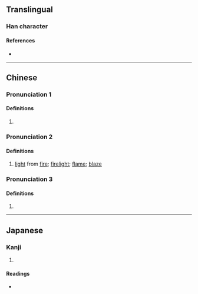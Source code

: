 {{character info}}
==Translingual==

===Han character===
{{Han char|rn=86|rad=火|as=08|sn=12|four=|canj=AAF|ids=⿱昍火}}

====References====
* {{Han ref|kx=0675.160|dkj=19152|hdz=32209.070|uh=7138|ud=28984}}

----

==Chinese==
{{zh-forms}}

===Pronunciation 1===
{{zh-pron
|m=gǔ
|mc=y
|oc=y
|cat=
}}

====Definitions====
{{zh-hanzi}}

# {{rfdef|zh}}

===Pronunciation 2===
{{zh-pron
|m=xiǒng
|cat=v,n
}}

====Definitions====
{{zh-hanzi}}

# [[light]] from [[fire]]; [[firelight]]; [[flame]]; [[blaze]]

===Pronunciation 3===
{{zh-pron
|m=yīng
|cat=
}}

====Definitions====
{{zh-hanzi}}

# {{rfdef|zh}}

----

==Japanese==

===Kanji===
{{ja-kanji|grade=|rs=火08}}

# {{rfdef|ja|sort=火08}}

====Readings====
* {{ja-readings|on=[[こ]] (ko), [[く]] (ku), [[けい]] (kei), [[きょう]] (kyō)|kun=}}